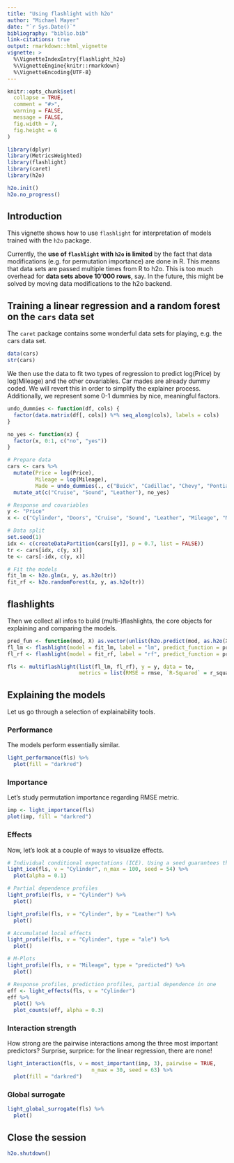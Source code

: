 ```yaml
---
title: "Using flashlight with h2o"
author: "Michael Mayer"
date: "`r Sys.Date()`"
bibliography: "biblio.bib"
link-citations: true
output: rmarkdown::html_vignette
vignette: >
  %\VignetteIndexEntry{flashlight_h2o}
  %\VignetteEngine{knitr::rmarkdown}
  %\VignetteEncoding{UTF-8}
---
```


```r
knitr::opts_chunk$set(
  collapse = TRUE,
  comment = "#>",
  warning = FALSE,
  message = FALSE,
  fig.width = 7,
  fig.height = 6
)
```

```r
library(dplyr)
library(MetricsWeighted)
library(flashlight)
library(caret)
library(h2o)

h2o.init()
h2o.no_progress()
```

## Introduction

This vignette shows how to use `flashlight` for interpretation of models trained with the `h2o` package. 

Currently, the **use of `flashlight` with `h2o` is limited** by the fact that data modifications (e.g. for permutation importance) are done in R. This means that data sets are passed multiple times from R to h2o. This is too much overhead for **data sets above 10'000 rows**, say. In the future, this might be solved by moving data modifications to the h2o backend.

## Training a linear regression and a random forest on the `cars` data set

The `caret` package contains some wonderful data sets for playing, e.g. the cars data set.


```r
data(cars)
str(cars)
```

We then use the data to fit two types of regression to predict log(Price) by log(Mileage) and the other covariables. Car mades are already dummy coded. We will revert this in order to simplify the explainer process. Additionally, we represent some 0-1 dummies by nice, meaningful factors.

```r
undo_dummies <- function(df, cols) {
  factor(data.matrix(df[, cols]) %*% seq_along(cols), labels = cols)
}

no_yes <- function(x) {
  factor(x, 0:1, c("no", "yes"))
}

# Prepare data
cars <- cars %>% 
  mutate(Price = log(Price),
         Mileage = log(Mileage),
         Made = undo_dummies(., c("Buick", "Cadillac", "Chevy", "Pontiac", "Saab", "Saturn"))) %>% 
  mutate_at(c("Cruise", "Sound", "Leather"), no_yes)

# Response and covariables
y <- "Price"
x <- c("Cylinder", "Doors", "Cruise", "Sound", "Leather", "Mileage", "Made")

# Data split
set.seed(1)
idx <- c(createDataPartition(cars[[y]], p = 0.7, list = FALSE))
tr <- cars[idx, c(y, x)]
te <- cars[-idx, c(y, x)]

# Fit the models
fit_lm <- h2o.glm(x, y, as.h2o(tr))
fit_rf <- h2o.randomForest(x, y, as.h2o(tr))
```

## flashlights

Then we collect all infos to build (multi-)flashlights, the core objects for explaining and comparing the models.

```r
pred_fun <- function(mod, X) as.vector(unlist(h2o.predict(mod, as.h2o(X))))
fl_lm <- flashlight(model = fit_lm, label = "lm", predict_function = pred_fun)
fl_rf <- flashlight(model = fit_rf, label = "rf", predict_function = pred_fun)

fls <- multiflashlight(list(fl_lm, fl_rf), y = y, data = te, 
                       metrics = list(RMSE = rmse, `R-Squared` = r_squared))
```

## Explaining the models

Let us go through a selection of explainability tools.

### Performance

The models perform essentially similar.

```r
light_performance(fls) %>% 
  plot(fill = "darkred")
```

### Importance

Let's study permutation importance regarding RMSE metric.

```r
imp <- light_importance(fls) 
plot(imp, fill = "darkred")
```


### Effects

Now, let's look at a couple of ways to visualize effects.

```r
# Individual conditional expectations (ICE). Using a seed guarantees the same observations across models
light_ice(fls, v = "Cylinder", n_max = 100, seed = 54) %>% 
  plot(alpha = 0.1)

# Partial dependence profiles
light_profile(fls, v = "Cylinder") %>% 
  plot()

light_profile(fls, v = "Cylinder", by = "Leather") %>% 
  plot()

# Accumulated local effects
light_profile(fls, v = "Cylinder", type = "ale") %>% 
  plot()

# M-Plots
light_profile(fls, v = "Mileage", type = "predicted") %>% 
  plot()

# Response profiles, prediction profiles, partial dependence in one
eff <- light_effects(fls, v = "Cylinder") 
eff %>% 
  plot() %>% 
  plot_counts(eff, alpha = 0.3)
```

### Interaction strength

How strong are the pairwise interactions among the three most important predictors? Surprise, surprice: for the linear regression, there are none!

```r
light_interaction(fls, v = most_important(imp, 3), pairwise = TRUE, 
                           n_max = 30, seed = 63) %>% 
  plot(fill = "darkred")
```  

### Global surrogate

```r
light_global_surrogate(fls) %>% 
  plot()
```
## Close the session

```r
h2o.shutdown()
```
